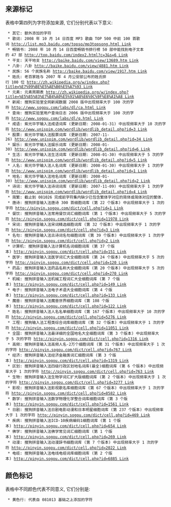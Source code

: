 ==来源标记==

表格中第四列为字符添加来源, 它们分别代表以下意义:

  * 其它: 额外添加的字符
  * 歌词: 2008 年 10 月 14 日百度 MP3 歌曲 TOP 500 中前 100 首歌词 [[http://list.mp3.baidu.com/topso/mp3topsong.html Link]]
  * 畅销书: 2008 年 10 月 14 日百度畅销书排行榜 50 部中能找到电子文本的 47 部 [[http://top.baidu.com/index2.html?c=3&s=6 Link]]
  * 干支: 天干地支 [[http://baike.baidu.com/view/13689.htm Link]]
  * 八卦: 八卦 [[http://baike.baidu.com/view/4881.htm Link]]
  * 民族: 56 个民族名称 [[http://baike.baidu.com/view/1917.htm Link]]
  * 姓氏: 老百家姓与 2007 年 4 月公安部公布的姓氏排行 100 位 [[http://zh.wikipedia.org/w/index.php?title=%E7%99%BE%E5%AE%B6%E5%A7%93 Link]]
  * 元素: 元素周期表 [[http://zh.wikipedia.org/w/index.php?title=%E5%85%83%E7%B4%A0%E5%91%A8%E6%9C%9F%E8%A1%A8 Link]]
  * 新闻: 搜狗实验室全网新闻数据 2008 版中出现频率大于 100 次的字符 [[http://www.sogou.com/labs/dl/ca.html Link]]
  * 查询: 搜狗实验室用户查询日志 2006 版中出现频率大于 100 次的字符 [[http://www.sogou.com/labs/dl/q.html Link]]
  * 成语: 紫光华宇输入法成语词库 (更新日期: 2008-01-31) 中出现频率大于 10 次的字符 [[http://www.unispim.com/wordlib/wordlib_detail.php?id=3 Link]]
  * 股票: 紫光华宇输入法股票词库 (更新日期: 2007-11-26) [[http://www.unispim.com/wordlib/wordlib_detail.php?id=34 Link]]
  * 娱乐: 紫光华宇输入法娱乐词库 (更新日期: 2008-01-30) [[http://www.unispim.com/wordlib/wordlib_detail.php?id=6 Link]]
  * 生活: 紫光华宇输入法生活词库 (更新日期: 2008-01-30) 中出现频率大于 5 次的字符 [[http://www.unispim.com/wordlib/wordlib_detail.php?id=5 Link]]
  * 人名: 紫光华宇输入法人名词库 (更新日期: 2008-01-30) 中出现频率大于 1 次的字符 [[http://www.unispim.com/wordlib/wordlib_detail.php?id=1 Link]]
  * 地名: 紫光华宇输入法地名词库 (更新日期: 2008-01-30) [[http://www.unispim.com/wordlib/wordlib_detail.php?id=2 Link]]
  * 诗词: 紫光华宇输入法诗词词库 (更新日期: 2007-11-09) 中出现频率大于 1 次的字符 [[http://www.unispim.com/wordlib/wordlib_detail.php?id=4 Link]]
  * 简繁: 截止到 081026 完成前字符集内缺少已包含繁体字对应的简体或简体对应的繁体.
  * 唐诗: 搜狗拼音输入法唐诗 300 首细胞词库 (第 22 个版本) 中出现频率大于 1 次的字符 [[http://pinyin.sogou.com/dict/cell.php?id=1 Link]]
  * 餐饮: 搜狗拼音输入法常用餐饮词汇细胞词库 (第 1 个版本) 中出现频率大于 5 次的字符 [[http://pinyin.sogou.com/dict/cell.php?id=11978 Link]]
  * 宋词: 搜狗拼音输入法宋词精选细胞词库 (第 32 个版本) 中出现频率大于 1 次的字符 [[http://pinyin.sogou.com/dict/cell.php?id=3 Link]]
  * 名句: 搜狗拼音输入法古诗词名句细胞词库 (第 39 个版本) 中出现频率大于 1 次的字符 [[http://pinyin.sogou.com/dict/cell.php?id=2 Link]]
  * 计算机: 搜狗拼音输入法计算机名词细胞词库 (第 37 个版本) [[http://pinyin.sogou.com/dict/cell.php?id=151 Link]]
  * 医学: 搜狗拼音输入法医学词汇大全细胞词库 (第 24 个版本) 中出现频率大于 5 次的字符 [[http://pinyin.sogou.com/dict/cell.php?id=120 Link]]
  * 药品: 搜狗拼音输入法药品名称大全细胞词库 (第 20 个版本) 中出现频率大于 5 次的字符 [[http://pinyin.sogou.com/dict/cell.php?id=270 Link]]
  * 机械: 搜狗拼音输入法机械工程词汇大全细胞词库 (第 7 个版本) [[http://pinyin.sogou.com/dict/cell.php?id=149 Link]]
  * 电子: 搜狗拼音输入法电子术语大全细胞词库 (第 4 个版本) [[http://pinyin.sogou.com/dict/cell.php?id=133 Link]]
  * 魔兽: 搜狗拼音输入法魔兽世界细胞词库 (第 108 个版本) [[http://pinyin.sogou.com/dict/cell.php?id=122 Link]]
  * 姓名: 搜狗拼音输入法人名名单细胞词库 (第 167 个版本) 中出现频率大于 10 次的字符 [[http://pinyin.sogou.com/dict/cell.php?id=5276 Link]]
  * 工程: 搜狗输入法工程类综合词库细胞词库 (第 32 个版本) 中出现频率大于 1 次的字符 [[http://pinyin.sogou.com/dict/cell.php?id=11051 Link]]
  * 全国: 搜狗拼音输入法最详细的全国地名大全细胞词库 (第 3 个版本) 中出现频率大于 5 次的字符 [[http://pinyin.sogou.com/dict/cell.php?id=1316 Link]]
  * 高频: 搜狗拼音输入法高频人名-2万个细胞词库 (第 31 个版本) 中出现频率大于 1 次的字符 [[http://pinyin.sogou.com/dict/cell.php?id=767 Link]]
  * 经济: 搜狗拼音输入法经济金融类词汇细胞词库 (第 3 个版本) [[http://pinyin.sogou.com/dict/cell.php?id=1319 Link]]
  * 区划: 搜狗拼音输入法四级行政区划地名词库(最全)细胞词库 (第 6 个版本) 中出现频率大于 1 次的字符 [[http://pinyin.sogou.com/dict/cell.php?id=763 Link]]
  * 生物: 搜狗拼音输入法生物学词汇扩大版细胞词库 (第 2 个版本) 中出现频率大于 1 次的字符 [[http://pinyin.sogou.com/dict/cell.php?id=3277 Link]]
  * 影视: 搜狗拼音输入法影视歌名库细胞词库 (第 67 个版本) 中出现频率大于 1 次的字符 [[http://pinyin.sogou.com/dict/cell.php?id=8582 Link]]
  * 数学: 搜狗拼音输入法数学物理化学整合词库细胞词库 (第 3 个版本) [[http://pinyin.sogou.com/dict/cell.php?id=1561 Link]]
  * 日剧: 搜狗拼音输入法日剧电影动漫和日本明星细胞词库 (第 237 个版本) 中出现频率大于 1 次的字符 [[http://pinyin.sogou.com/dict/cell.php?id=469 Link]]
  * 疾病: 搜狗拼音输入法ICD-10疾病编码1细胞词库 (第 1 个版本) [[http://pinyin.sogou.com/dict/cell.php?id=654 Link]]
  * 佛学: 搜狗拼音输入法佛学常见词汇细胞词库 (第 1 个版本) [[http://pinyin.sogou.com/dict/cell.php?id=269 Link]]
  * 动漫: 搜狗拼音输入法动漫辞书细胞词库 (第 7 个版本) 中出现频率大于 1 次的字符 [[http://pinyin.sogou.com/dict/cell.php?id=2022 Link]]
  * 电缆: 搜狗拼音输入法电线电缆词库细胞词库 (第 2 个版本) [[http://pinyin.sogou.com/dict/cell.php?id=6885 Link]]

==颜色标记==

表格中不同颜色代表不同意义, 它们分别是:

  * 黄色行: 代表自 081013 基础之上添加的字符
